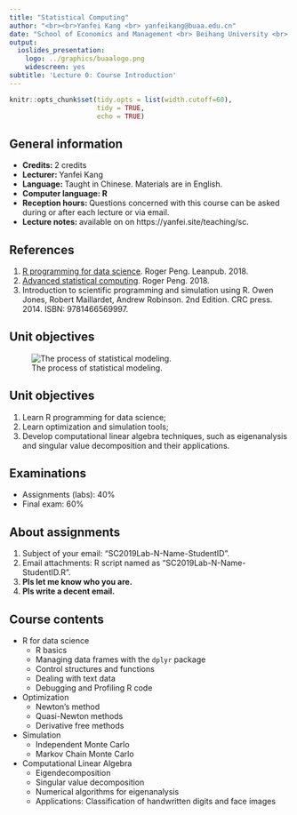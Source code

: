 ```yaml
---
title: "Statistical Computing"
author: "<br><br>Yanfei Kang <br> yanfeikang@buaa.edu.cn"
date: "School of Economics and Management <br> Beihang University <br> http://yanfei.site"
output:
  ioslides_presentation:
    logo: ../graphics/buaalogo.png
    widescreen: yes
subtitle: 'Lecture 0: Course Introduction'
---
```


<style>
    slides > slide {
    overflow-x: auto !important;
    overflow-y: auto !important;
}
</style>


```r
knitr::opts_chunk$set(tidy.opts = list(width.cutoff=60),
                      tidy = TRUE, 
                      echo = TRUE)
```


## General information 

- **Credits: ** 2 credits
- **Lecturer: ** Yanfei Kang 
- **Language: ** Taught in Chinese. Materials are in
English.
- **Computer language: R**
- **Reception hours: ** Questions concerned with this course can be asked during or after each lecture or via email.
- **Lecture notes: ** available on on https://yanfei.site/teaching/sc.


## References

1. [R programming for data science](https://bookdown.org/rdpeng/rprogdatascience/). Roger Peng. Leanpub. 2018.
2. [Advanced statistical computing](https://bookdown.org/rdpeng/rprogdatascience/). Roger Peng. 2018.
3. Introduction to scientific programming and simulation using R. Owen Jones, Robert Maillardet, Andrew Robinson. 2nd Edition. CRC press. 2014. ISBN: 9781466569997.

## Unit objectives

![The process of statistical modeling.](./sc.png)
  
  
## Unit objectives
  
  1. Learn R programming for data science;
  2. Learn optimization and simulation tools;
  3. Develop computational linear algebra techniques, such as eigenanalysis and singular value decomposition and their applications.



## Examinations

- Assignments (labs): 40\%
- Final exam: 60\%           

## About assignments 

1. Subject of your email: "SC2019Lab-N-Name-StudentID".
2. Email attachments: R script named as "SC2019Lab-N-Name-StudentID.R".
3. **Pls let me know who you are.**
4. **Pls write a decent email.**


## Course contents {.smaller}

- R for data science 
    + R basics
    + Managing data frames with the `dplyr` package
    + Control structures and functions
    + Dealing with text data
    + Debugging and Profiling R code
- Optimization 
    + Newton's method
    + Quasi-Newton methods
    + Derivative free methods
- Simulation
    + Independent Monte Carlo
    + Markov Chain Monte Carlo
- Computational Linear Algebra 
    + Eigendecomposition
    + Singular value decomposition
    + Numerical algorithms for eigenanalysis
    + Applications: Classification of handwritten digits and face images




